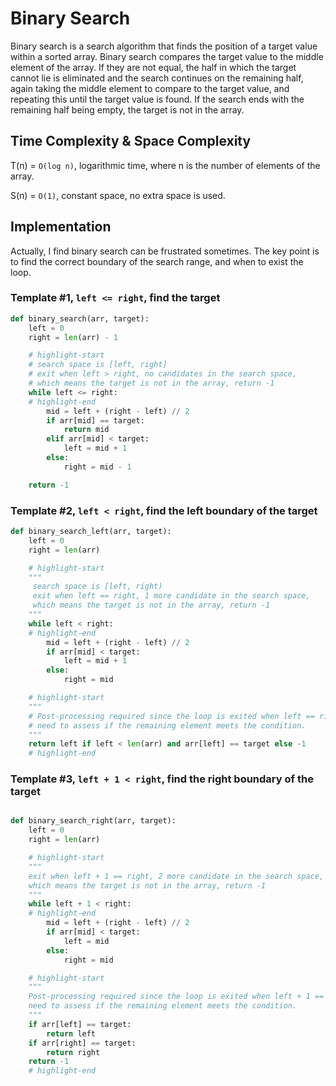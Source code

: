 # Binary Search

Binary search is a search algorithm that finds the position of a target value within a sorted array. Binary search compares the target value to the middle element of the array. If they are not equal, the half in which the target cannot lie is eliminated and the search continues on the remaining half, again taking the middle element to compare to the target value, and repeating this until the target value is found. If the search ends with the remaining half being empty, the target is not in the array.

## Time Complexity & Space Complexity

T(n) = `O(log n)`, logarithmic time, where n is the number of elements of the array.

S(n) = `O(1)`, constant space, no extra space is used.


## Implementation

Actually, I find binary search can be frustrated sometimes. The key point is to find the correct boundary of the search range, and when to exist the loop.

### Template #1, `left <= right`, find the target

```python
def binary_search(arr, target):
    left = 0
    right = len(arr) - 1

    # highlight-start
    # search space is [left, right]
    # exit when left > right, no candidates in the search space,
    # which means the target is not in the array, return -1
    while left <= right:
    # highlight-end
        mid = left + (right - left) // 2
        if arr[mid] == target:
            return mid
        elif arr[mid] < target:
            left = mid + 1
        else:
            right = mid - 1

    return -1
```

### Template #2, `left < right`, find the left boundary of the target

```python
def binary_search_left(arr, target):
    left = 0
    right = len(arr)

    # highlight-start
    """
     search space is [left, right)
     exit when left == right, 1 more candidate in the search space,
     which means the target is not in the array, return -1
    """
    while left < right:
    # highlight-end
        mid = left + (right - left) // 2
        if arr[mid] < target:
            left = mid + 1
        else:
            right = mid

    # highlight-start
    """
    # Post-processing required since the loop is exited when left == right;
    # need to assess if the remaining element meets the condition.
    """
    return left if left < len(arr) and arr[left] == target else -1
    # highlight-end
```

### Template #3, `left + 1 < right`, find the right boundary of the target

```python

def binary_search_right(arr, target):
    left = 0
    right = len(arr)

    # highlight-start
    """
    exit when left + 1 == right, 2 more candidate in the search space,
    which means the target is not in the array, return -1
    """
    while left + 1 < right:
    # highlight-end
        mid = left + (right - left) // 2
        if arr[mid] < target:
            left = mid
        else:
            right = mid

    # highlight-start
    """
    Post-processing required since the loop is exited when left + 1 == right;
    need to assess if the remaining element meets the condition.
    """
    if arr[left] == target:
        return left
    if arr[right] == target:
        return right
    return -1
    # highlight-end

```
